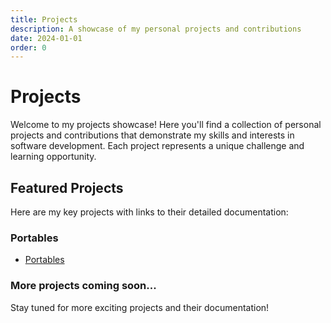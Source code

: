 ```yaml
---
title: Projects
description: A showcase of my personal projects and contributions
date: 2024-01-01
order: 0
---
```


# Projects

Welcome to my projects showcase! Here you'll find a collection of personal projects and contributions that demonstrate my skills and interests in software development. Each project represents a unique challenge and learning opportunity.

## Featured Projects

Here are my key projects with links to their detailed documentation:

### Portables
- [Portables](/docs/projects/portables)

### More projects coming soon...
Stay tuned for more exciting projects and their documentation!
